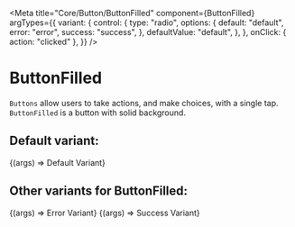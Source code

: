 
<Meta
  title="Core/Button/ButtonFilled"
  component={ButtonFilled}
  argTypes={{
    variant: {
      control: {
        type: "radio",
        options: {
          default: "default",
          error: "error",
          success: "success",
        },
        defaultValue: "default",
      },
    },
    onClick: { action: "clicked" },
  }}
/>

# ButtonFilled

`Buttons` allow users to take actions, and make choices, with a single tap.
`ButtonFilled` is a button with solid background.

## Default variant:

<Canvas>
  <Story name="Default" args={{}}>
    {(args) => <ButtonFilled {...args}>Default Variant</ButtonFilled>}
  </Story>
</Canvas>

## Other variants for ButtonFilled:

<Canvas>
  <Story name="Error" args={{ variant: "error" }}>
    {(args) => <ButtonFilled {...args}>Error Variant</ButtonFilled>}
  </Story>
  <Story name="Success" args={{ variant: "success" }}>
    {(args) => <ButtonFilled {...args}>Success Variant</ButtonFilled>}
  </Story>
</Canvas>

<ArgsTable of={ButtonFilled} />
